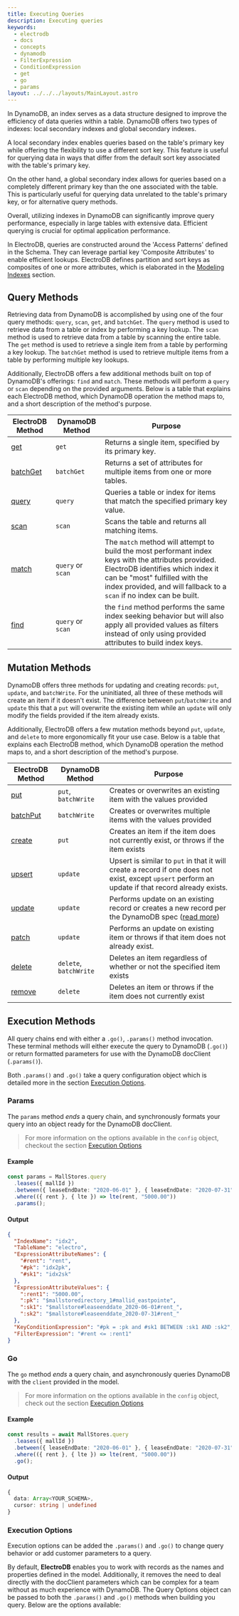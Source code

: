 ```yaml
---
title: Executing Queries
description: Executing queries
keywords:
  - electrodb
  - docs
  - concepts
  - dynamodb
  - FilterExpression
  - ConditionExpression
  - get
  - go
  - params
layout: ../../../layouts/MainLayout.astro
---
```



<ExampleSetup />

In DynamoDB, an index serves as a data structure designed to improve the efficiency of data queries within a table. DynamoDB offers two types of indexes: local secondary indexes and global secondary indexes.

A local secondary index enables queries based on the table's primary key while offering the flexibility to use a different sort key. This feature is useful for querying data in ways that differ from the default sort key associated with the table's primary key.

On the other hand, a global secondary index allows for queries based on a completely different primary key than the one associated with the table. This is particularly useful for querying data unrelated to the table's primary key, or for alternative query methods.

Overall, utilizing indexes in DynamoDB can significantly improve query performance, especially in large tables with extensive data. Efficient querying is crucial for optimal application performance.

In ElectroDB, queries are constructed around the 'Access Patterns' defined in the Schema. They can leverage partial key 'Composite Attributes' to enable efficient lookups. ElectroDB defines partition and sort keys as composites of one or more attributes, which is elaborated in the [Modeling Indexes](/en/modeling/indexes) section.

## Query Methods

Retrieving data from DynamoDB is accomplished by using one of the four query methods: `query`, `scan`, `get`, and `batchGet`. The `query` method is used to retrieve data from a table or index by performing a key lookup. The `scan` method is used to retrieve data from a table by scanning the entire table. The `get` method is used to retrieve a single item from a table by performing a key lookup. The `batchGet` method is used to retrieve multiple items from a table by performing multiple key lookups.

Additionally, ElectroDB offers a few additional methods built on top of DynamoDB's offerings: `find` and `match`. These methods will perform a `query` or `scan` depending on the provided arguments. Below is a table that explains each ElectroDB method, which DynamoDB operation the method maps to, and a short description of the method's purpose.

| ElectroDB Method                  | DynamoDB Method   | Purpose                                                                                                                                                                                                                                            |
| --------------------------------- | ----------------- | -------------------------------------------------------------------------------------------------------------------------------------------------------------------------------------------------------------------------------------------------- |
| [get](/en/queries/get)            | `get`             | Returns a single item, specified by its primary key.                                                                                                                                                                                               |
| [batchGet](/en/queries/batch-get) | `batchGet`        | Returns a set of attributes for multiple items from one or more tables.                                                                                                                                                                            |
| [query](/en/queries/query)        | `query`           | Queries a table or index for items that match the specified primary key value.                                                                                                                                                                     |
| [scan](/en/queries/scan)          | `scan`            | Scans the table and returns all matching items.                                                                                                                                                                                                    |
| [match](/en/queries/match)        | `query` or `scan` | The `match` method will attempt to build the most performant index keys with the attributes provided. ElectroDB identifies which index it can be "most" fulfilled with the index provided, and will fallback to a `scan` if no index can be built. |
| [find](/en/queries/find)          | `query` or `scan` | the `find` method performs the same index seeking behavior but will also apply all provided values as filters instead of only using provided attributes to build index keys.                                                                       |

## Mutation Methods

DynamoDB offers three methods for updating and creating records: `put`, `update`, and `batchWrite`. For the uninitiated, all three of these methods will create an item if it doesn't exist. The difference between `put`/`batchWrite` and `update` this that a `put` will overwrite the existing item while an `update` will only modify the fields provided if the item already exists.

Additionally, ElectroDB offers a few mutation methods beyond `put`, `update`, and `delete` to more ergonomically fit your use case. Below is a table that explains each ElectroDB method, which DynamoDB operation the method maps to, and a short description of the method's purpose.

| ElectroDB Method                    | DynamoDB Method        | Purpose                                                                                                                                                                               |
| ----------------------------------- | ---------------------- | ------------------------------------------------------------------------------------------------------------------------------------------------------------------------------------- |
| [put](/en/mutations/put)            | `put`, `batchWrite`    | Creates or overwrites an existing item with the values provided                                                                                                                       |
| [batchPut](/en/mutations/batch-put) | `batchWrite`           | Creates or overwrites multiple items with the values provided                                                                                                                         |
| [create](/en/mutations/create)      | `put`                  | Creates an item if the item does not currently exist, or throws if the item exists                                                                                                    |
| [upsert](/en/mutations/upsert)      | `update`               | Upsert is similar to `put` in that it will create a record if one does not exist, except `upsert` perform an update if that record already exists.                                    |
| [update](/en/mutations/update)      | `update`               | Performs update on an existing record or creates a new record per the DynamoDB spec ([read more](https://docs.aws.amazon.com/amazondynamodb/latest/APIReference/API_UpdateItem.html)) |
| [patch](/en/mutations/patch)        | `update`               | Performs an update on existing item or throws if that item does not already exist.                                                                                                    |
| [delete](/en/mutations/delete)      | `delete`, `batchWrite` | Deletes an item regardless of whether or not the specified item exists                                                                                                                |
| [remove](/en/mutations/remove)      | `delete`               | Deletes an item or throws if the item does not currently exist                                                                                                                        |

## Execution Methods

All query chains end with either a `.go()`, `.params()` method invocation. These terminal methods will either execute the query to DynamoDB (`.go()`) or return formatted parameters for use with the DynamoDB docClient (`.params()`).

Both `.params()` and `.go()` take a query configuration object which is detailed more in the section [Execution Options](/en/core-concepts/executing-queries).

### Params

The `params` method _ends_ a query chain, and synchronously formats your query into an object ready for the DynamoDB docClient.

> For more information on the options available in the `config` object, checkout the section [Execution Options](/en/core-concepts/executing-queries)

#### Example

```typescript
const params = MallStores.query
  .leases({ mallId })
  .between({ leaseEndDate: "2020-06-01" }, { leaseEndDate: "2020-07-31" })
  .where(({ rent }, { lte }) => lte(rent, "5000.00"))
  .params();
```

#### Output

```json
{
  "IndexName": "idx2",
  "TableName": "electro",
  "ExpressionAttributeNames": {
    "#rent": "rent",
    "#pk": "idx2pk",
    "#sk1": "idx2sk"
  },
  "ExpressionAttributeValues": {
    ":rent1": "5000.00",
    ":pk": "$mallstoredirectory_1#mallid_eastpointe",
    ":sk1": "$mallstore#leaseenddate_2020-06-01#rent_",
    ":sk2": "$mallstore#leaseenddate_2020-07-31#rent_"
  },
  "KeyConditionExpression": "#pk = :pk and #sk1 BETWEEN :sk1 AND :sk2",
  "FilterExpression": "#rent <= :rent1"
}
```

### Go

The `go` method _ends_ a query chain, and asynchronously queries DynamoDB with the `client` provided in the model.

> For more information on the options available in the `config` object, check out the section [Execution Options](/en/core-concepts/executing-queries)

#### Example

```typescript
const results = await MallStores.query
  .leases({ mallId })
  .between({ leaseEndDate: "2020-06-01" }, { leaseEndDate: "2020-07-31" })
  .where(({ rent }, { lte }) => lte(rent, "5000.00"))
  .go();
```

#### Output

```typescript
{
  data: Array<YOUR_SCHEMA>,
  cursor: string | undefined
}
```

### Execution Options

Execution options can be added the `.params()` and `.go()` to change query behavior or add customer parameters to a query.

By default, **ElectroDB** enables you to work with records as the names and properties defined in the model. Additionally, it removes the need to deal directly with the docClient parameters which can be complex for a team without as much experience with DynamoDB. The Query Options object can be passed to both the `.params()` and `.go()` methods when building you query. Below are the options available:


<PartialExample />